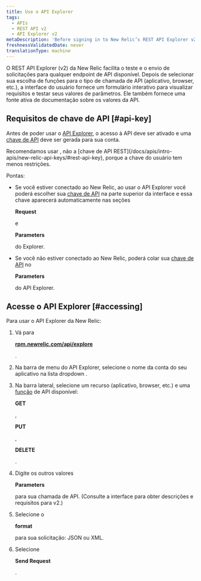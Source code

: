 ```yaml
---
title: Use o API Explorer
tags:
  - APIs
  - REST API v2
  - API Explorer v2
metaDescription: 'Before signing in to New Relic’s REST API Explorer v2 at https://rpm.newrelic.com/api/explore, activate API access and generate an API key for your account.'
freshnessValidatedDate: never
translationType: machine
---
```


O REST API Explorer (v2) da New Relic facilita o teste e o envio de solicitações para qualquer endpoint de API disponível. Depois de selecionar sua escolha de funções para o tipo de chamada de API (aplicativo, browser, etc.), a interface do usuário fornece um formulário interativo para visualizar requisitos e testar seus valores de parâmetros. Ele também fornece uma fonte ativa de documentação sobre os valores da API.

## Requisitos de chave de API [#api-key]

Antes de poder usar o [API Explorer](https://rpm.newrelic.com/api/explore), o acesso à API deve ser ativado e uma [chave de API](/docs/apis/rest-api-v2/requirements/rest-api-key) deve ser gerada para sua conta.

<Callout variant="important">
  Recomendamos usar <InlinePopover type="userKey"/>, não a [chave de API REST](/docs/apis/intro-apis/new-relic-api-keys/#rest-api-key), porque a chave do usuário tem menos restrições.
</Callout>

Pontas:

* Se você estiver conectado ao New Relic, ao usar o API Explorer você poderá escolher sua [chave de API](/docs/apis/rest-api-v2/getting-started/introduction-new-relic-rest-api-v2#api_key) na parte superior da interface e essa chave aparecerá automaticamente nas seções

  <DoNotTranslate>**Request**</DoNotTranslate>

  e

  <DoNotTranslate>**Parameters**</DoNotTranslate>

  do Explorer.

* Se você não estiver conectado ao New Relic, poderá colar sua [chave de API](/docs/apis/rest-api-v2/getting-started/introduction-new-relic-rest-api-v2#api_key) no

  <DoNotTranslate>**Parameters**</DoNotTranslate>

  do API Explorer.

## Acesse o API Explorer [#accessing]

Para usar o API Explorer da New Relic:

1. Vá para

   <DoNotTranslate>**[rpm.newrelic.com/api/explore](https://rpm.newrelic.com/api/explore)**</DoNotTranslate>

   .

2. Na barra de menu do API Explorer, selecione o nome da conta do seu aplicativo na lista dropdown .

3. Na barra lateral, selecione um recurso (aplicativo, browser, etc.) e uma [função](/docs/apm/apis/api-explorer-v2/parts-api-explorer#functions) de API disponível:

   <DoNotTranslate>**GET**</DoNotTranslate>

   ,

   <DoNotTranslate>**PUT**</DoNotTranslate>

   ,

   <DoNotTranslate>**DELETE**</DoNotTranslate>

   .

4. Digite os outros valores

   <DoNotTranslate>**Parameters**</DoNotTranslate>

   para sua chamada de API. (Consulte a interface para obter descrições e requisitos para v2.)

5. Selecione o

   <DoNotTranslate>**format**</DoNotTranslate>

   para sua solicitação: JSON ou XML.

6. Selecione

   <DoNotTranslate>**Send Request**</DoNotTranslate>

   .